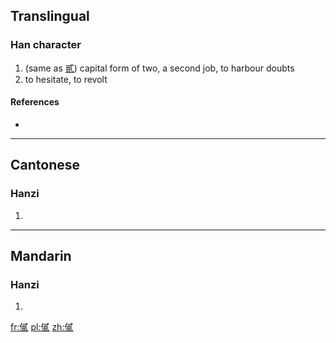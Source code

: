 ==Translingual==

===Han character===
{{Han char|rn=9|rad=人|as=12|sn=14|four=|canj=人戈心金 (OIPC)}}

# (same as [[貳]]) capital form of two, a second job, to harbour doubts
# to hesitate, to revolt

====References====
* {{Han ref|kx=0116.090|hdz=10216.070|uh=3483|ud=13443}}

----

==Cantonese==

===Hanzi===
{{yue-hanzi|jyut=|y=ji6}}

# {{defn|Cantonese|sort=人12}}

----

==Mandarin==

===Hanzi===
{{cmn-hanzi|pin=[[èr]] ([[er4]])|wg=erh<sup>4</sup>}}

# {{defn|Mandarin|sort=人12}}

[[fr:㒃]]
[[pl:㒃]]
[[zh:㒃]]